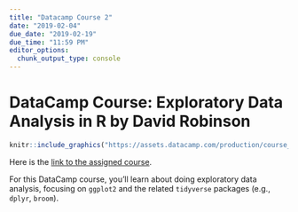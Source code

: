 ```yaml
---
title: "Datacamp Course 2"
date: "2019-02-04"
due_date: "2019-02-19"
due_time: "11:59 PM"
editor_options: 
  chunk_output_type: console
---
```


# DataCamp Course: Exploratory Data Analysis in R by David Robinson


```r
knitr::include_graphics("https://assets.datacamp.com/production/course_1414/shields/original/shield_image_course_1414_20171103-211-2zvp9s?1509673388")
```

Here is the [link to the assigned course](https://www.datacamp.com/enterprise/dsba5122-visual-analytics-58036aae-d5c5-424e-aa2a-eab645c8a12a/assignments/40874).

For this DataCamp course, you'll learn about doing exploratory data analysis, focusing on `ggplot2` and the related `tidyverse` packages (e.g., `dplyr`, `broom`).
